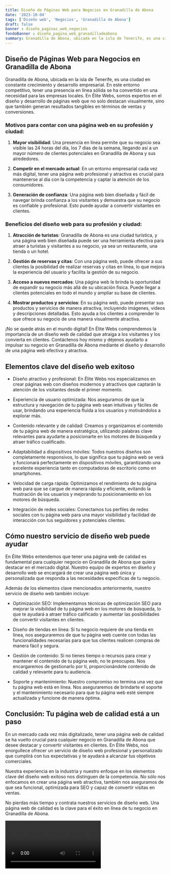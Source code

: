 ```yaml
---
title: Diseño de Páginas Web para Negocios en Granadilla de Abona
date: '2023-10-04'
tags: ['Diseño web', 'Negocios', 'Granadilla de Abona']
draft: false
banner : diseño_paginas_web_negocios
fondoBanner : diseño_pagina_web_granadilladeabona
summary: Granadilla de Abona, ubicada en la isla de Tenerife, es una ciudad en constante crecimiento y desarrollo empresarial. En este entorno competitivo, tener una presencia en línea sólida se ha convertido en una necesidad para las empresas locales. En Élite Webs, somos expertos en el diseño y desarrollo de páginas web que no solo destacan visualmente, sino que también generan resultados tangibles en términos de ventas y conversiones.
---
```


## Diseño de Páginas Web para Negocios en Granadilla de Abona

Granadilla de Abona, ubicada en la isla de Tenerife, es una ciudad en constante crecimiento y desarrollo empresarial. En este entorno competitivo, tener una presencia en línea sólida se ha convertido en una necesidad para las empresas locales. En Élite Webs, somos expertos en el diseño y desarrollo de páginas web que no solo destacan visualmente, sino que también generan resultados tangibles en términos de ventas y conversiones.

### Motivos para contar con una página web en su profesión y ciudad:

1. **Mayor visibilidad**: Una presencia en línea permite que su negocio sea visible las 24 horas del día, los 7 días de la semana, llegando así a un mayor número de clientes potenciales en Granadilla de Abona y sus alrededores.

2. **Competir en el mercado actual**: En un entorno empresarial cada vez más digital, tener una página web profesional y atractiva es crucial para mantenerse al día con la competencia y captar la atención de los consumidores.

3. **Generación de confianza**: Una página web bien diseñada y fácil de navegar brinda confianza a los visitantes y demuestra que su negocio es confiable y profesional. Esto puede ayudar a convertir visitantes en clientes.

### Beneficios del diseño web para su profesión y ciudad:

1. **Atracción de turistas**: Granadilla de Abona es una ciudad turística, y una página web bien diseñada puede ser una herramienta efectiva para atraer a turistas y visitantes a su negocio, ya sea un restaurante, una tienda o un hotel.

2. **Gestión de reservas y citas**: Con una página web, puede ofrecer a sus clientes la posibilidad de realizar reservas y citas en línea, lo que mejora la experiencia del usuario y facilita la gestión de su negocio.

3. **Acceso a nuevos mercados**: Una página web le brinda la oportunidad de expandir su negocio más allá de su ubicación física. Puede llegar a clientes potenciales en todo el mundo y ampliar su base de clientes.

4. **Mostrar productos y servicios**: En su página web, puede presentar sus productos y servicios de manera atractiva, incluyendo imágenes, videos y descripciones detalladas. Esto ayuda a los clientes a comprender lo que ofrece su negocio de una manera visualmente atractiva.

¡No se quede atrás en el mundo digital! En Élite Webs comprendemos la importancia de un diseño web de calidad que atraiga a los visitantes y los convierta en clientes. Contáctenos hoy mismo y déjenos ayudarlo a impulsar su negocio en Granadilla de Abona mediante el diseño y desarrollo de una página web efectiva y atractiva.

<GifSeo />

<Cta />

## Elementos clave del diseño web exitoso

- Diseño atractivo y profesional: En Élite Webs nos especializamos en crear páginas web con diseños modernos y atractivos que captarán la atención de los visitantes desde el primer momento.

- Experiencia de usuario optimizada: Nos aseguramos de que la estructura y navegación de tu página web sean intuitivas y fáciles de usar, brindando una experiencia fluida a los usuarios y motivándolos a explorar más.

- Contenido relevante y de calidad: Creamos y organizamos el contenido de tu página web de manera estratégica, utilizando palabras clave relevantes para ayudarte a posicionarte en los motores de búsqueda y atraer tráfico cualificado.

- Adaptabilidad a dispositivos móviles: Todos nuestros diseños son completamente responsivos, lo que significa que tu página web se verá y funcionará perfectamente en dispositivos móviles, garantizando una excelente experiencia tanto en computadoras de escritorio como en smartphones.

- Velocidad de carga rápida: Optimizamos el rendimiento de tu página web para que se cargue de manera rápida y eficiente, evitando la frustración de los usuarios y mejorando tu posicionamiento en los motores de búsqueda.

- Integración de redes sociales: Conectamos tus perfiles de redes sociales con tu página web para una mayor visibilidad y facilidad de interacción con tus seguidores y potenciales clientes.

## Cómo nuestro servicio de diseño web puede ayudar

En Élite Webs entendemos que tener una página web de calidad es fundamental para cualquier negocio en Granadilla de Abona que quiera destacar en el mercado digital. Nuestro equipo de expertos en diseño y desarrollo web se encargará de crear una página web única y personalizada que responda a las necesidades específicas de tu negocio.

Además de los elementos clave mencionados anteriormente, nuestro servicio de diseño web también incluye:

- Optimización SEO: Implementamos técnicas de optimización SEO para mejorar la visibilidad de tu página web en los motores de búsqueda, lo que te ayudará a atraer tráfico calificado y aumentar las posibilidades de convertir visitantes en clientes.

- Diseño de tiendas en línea: Si tu negocio requiere de una tienda en línea, nos aseguraremos de que tu página web cuente con todas las funcionalidades necesarias para que tus clientes realicen compras de manera fácil y segura.

- Gestión de contenido: Si no tienes tiempo o recursos para crear y mantener el contenido de tu página web, no te preocupes. Nos encargaremos de gestionarlo por ti, proporcionándote contenido de calidad y relevante para tu audiencia.

- Soporte y mantenimiento: Nuestro compromiso no termina una vez que tu página web está en línea. Nos aseguraremos de brindarte el soporte y el mantenimiento necesario para que tu página web esté siempre actualizada y funcione de manera óptima.

## Conclusión: Tu página web de calidad está a un paso

En un mercado cada vez más digitalizado, tener una página web de calidad se ha vuelto crucial para cualquier negocio en Granadilla de Abona que desee destacar y convertir visitantes en clientes. En Élite Webs, nos enorgullece ofrecer un servicio de diseño web profesional y personalizado que cumplirá con tus expectativas y te ayudará a alcanzar tus objetivos comerciales.

Nuestra experiencia en la industria y nuestro enfoque en los elementos clave del diseño web exitoso nos distinguen de la competencia. No sólo nos enfocamos en crear una página web atractiva, también nos aseguramos de que sea funcional, optimizada para SEO y capaz de convertir visitas en ventas.

No pierdas más tiempo y contrata nuestros servicios de diseño web. Una página web de calidad es la clave para el éxito en línea de tu negocio en Granadilla de Abona.

<Video />

<CtaBot job='Negocios' city='Granadilla de Abona'/>

<Gmaps query='Granadilla de Abona+españa+maps' />